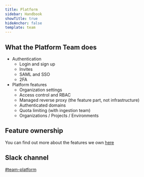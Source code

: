 ```yaml
---
title: Platform
sidebar: Handbook
showTitle: true
hideAnchor: false
template: team
---
```



## What the Platform Team does

- Authentication
    - Login and sign up
    - Invites
    - SAML and SSO
    - 2FA
- Platform features
    - Organization settings
    - Access control and RBAC
    - Managed reverse proxy (the feature part, not infrastructure)
    - Authenticated domains
    - Quota limiting (with ingestion team)
    - Organizations / Projects / Environments


## Feature ownership

You can find out more about the features we own [here](/handbook/engineering/feature-ownership)


## Slack channel

[#team-platform](https://posthog.slack.com/messages/team-platform)

